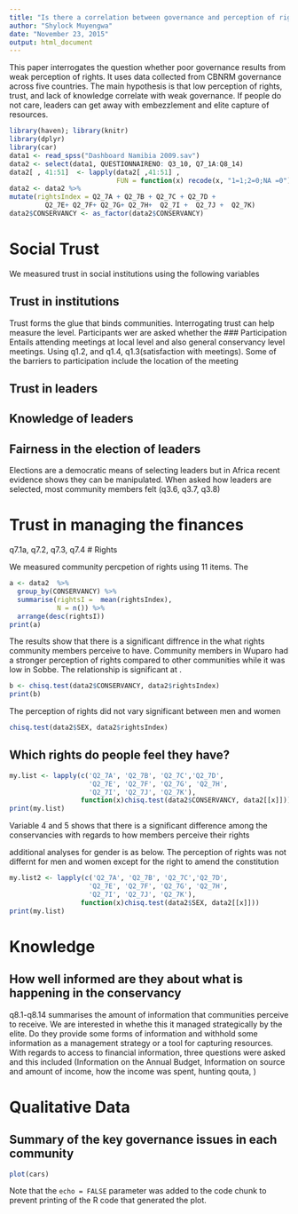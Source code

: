 ```yaml
---
title: "Is there a correlation between governance and perception of rights"
author: "Shylock Muyengwa"
date: "November 23, 2015"
output: html_document
---
```


This paper interrogates the question whether poor governance results from weak perception of rights. It uses data collected from CBNRM governance across five countries. The main hypothesis is that low perception of rights, trust, and lack of knowledge correlate with weak governance. If people do not care, leaders can get away with embezzlement and elite capture of resources. 

```r
library(haven); library(knitr)
library(dplyr)
library(car)
data1 <- read_spss("Dashboard Namibia 2009.sav")
data2 <- select(data1, QUESTIONNAIRENO: Q3_10, Q7_1A:Q8_14)
data2[ , 41:51]  <- lapply(data2[ ,41:51] ,
                           FUN = function(x) recode(x, "1=1;2=0;NA =0"))
data2 <- data2 %>% 
mutate(rightsIndex = Q2_7A + Q2_7B + Q2_7C + Q2_7D +  
         Q2_7E+ Q2_7F+ Q2_7G+ Q2_7H+  Q2_7I +  Q2_7J +  Q2_7K)
data2$CONSERVANCY <- as_factor(data2$CONSERVANCY)
```



# Social Trust 

We measured trust in social institutions using the following variables 

## Trust in institutions
Trust forms the glue that binds communities. Interrogating trust can help measure the level. Participants wer are asked whether the
### Participation 
Entails attending meetings at local level and also general conservancy level meetings. Using q1.2, and q1.4,  q1.3(satisfaction with meetings).  Some of the barriers to participation include the location of the meeting 

## Trust in leaders
## Knowledge of leaders
## Fairness in the election of leaders
 Elections are a democratic means of selecting leaders but in Africa recent evidence shows they can be manipulated. When asked how leaders are selected, most community members felt (q3.6, q3.7, q3.8)

# Trust in managing the finances
q7.1a, q7.2, q7.3, q7.4
# Rights

We measured community percpetion of rights using 11 items. The 

```r
a <- data2  %>% 
  group_by(CONSERVANCY) %>%
  summarise(rightsI =  mean(rightsIndex), 
            N = n()) %>% 
  arrange(desc(rightsI))
print(a)

```

The results show that there is a significant diffrence in the what rights community members perceive to have. Community members in Wuparo had a stronger perception of rights compared to other communities while it was low in Sobbe. The relationship is significant at  . 

```r
b <- chisq.test(data2$CONSERVANCY, data2$rightsIndex)
print(b)
```

The perception of rights did not vary significant between men and women 

```r
chisq.test(data2$SEX, data2$rightsIndex)
```

## Which rights do people feel they have?

```r

my.list <- lapply(c('Q2_7A', 'Q2_7B', 'Q2_7C','Q2_7D', 
                    'Q2_7E', 'Q2_7F', 'Q2_7G', 'Q2_7H', 
                    'Q2_7I', 'Q2_7J', 'Q2_7K'),
                  function(x)chisq.test(data2$CONSERVANCY, data2[[x]]))
print(my.list)
```
 Variable 4 and 5 shows that there is a significant difference among the conservancies with regards to how members perceive their rights
 
additional analyses for gender is as below. The perception of rights was not differnt for men and women except for the right to amend the constitution 
 
 
```r
my.list2 <- lapply(c('Q2_7A', 'Q2_7B', 'Q2_7C','Q2_7D', 
                    'Q2_7E', 'Q2_7F', 'Q2_7G', 'Q2_7H', 
                    'Q2_7I', 'Q2_7J', 'Q2_7K'),
                  function(x)chisq.test(data2$SEX, data2[[x]]))
print(my.list)
```


# Knowledge
## How well informed are they about what is happening in the conservancy
q8.1-q8.14 summarises the amount of information that communities perceive to receive. We are interested in whethe this it managed strategically by the elite. Do they provide some forms of information and withhold some information as a management strategy or a tool for capturing resources.  
With regards to access to financial information, three questions were asked and this included (Information on the Annual Budget, Information on source and amount of income, how the income was spent, hunting qouta, )

# Qualitative Data 
## Summary of the key governance issues in each community

```r
plot(cars)
```

Note that the `echo = FALSE` parameter was added to the code chunk to prevent printing of the R code that generated the plot.
